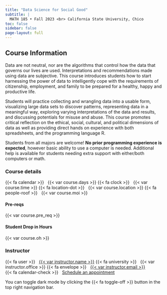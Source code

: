 ```yaml
---
title: "Data Science for Social Good"
subtitle: |
  MATH 185 • Fall 2023 <br> California State University, Chico
toc: false
sidebar: false
page-layout: full
---
```



## Course Information

Data are not neutral, nor are the algorithms that control how the data that governs our lives are used. Interpretations and recommendations made using data are subjective. This course introduces students how to start harnessing the power of data to intelligently cope with the requirements of citizenship, employment, and family to be prepared for a healthy, happy and productive life.

Students will practice collecting and wrangling data into a usable form, visualizing large data sets to discover patterns, representing data in a meaningful way, exploring varying interpretations of the data and results, and discussing potentials for misuse and abuse. This course promotes critical reflection on the ethical, social, cultural, and political dimensions of data as well as providing direct hands on experience with both spreadsheets, and the programming language R.

Students from all majors are welcome! **No prior programming experience is expected**, however basic ability to use a computer is needed. Additional help is available for students needing extra support with either/both computers or math.

::: {.grid .course-details}


::: {.g-col-4}
### Course details

{{< fa calendar >}} &nbsp; {{< var course.days >}}
{{< fa clock >}} &nbsp; {{< var course.time >}}
{{< fa location-dot >}} &nbsp; {{< var course.location >}}
{{< fa people-roof >}} &nbsp; {{< var course.moi >}}
:::


::: {.g-col-4}
#### Pre-reqs
{{< var course.pre_req >}}

#### Student Drop in Hours
{{< var course.oh >}}

:::



::: {.g-col-4}
### Instructor

{{< fa user >}} &nbsp; [{{< var instructor.name >}}]({{< var instructor.url >}})
{{< fa university >}} &nbsp; {{< var instructor.office >}}
{{< fa envelope >}} &nbsp; <a href="mailto:{{< var instructor.email >}}">{{< var instructor.email >}}</a>  
{{< fa calendar-check >}} &nbsp; [Schedule an appointment]({{< var instructor.appointment_url >}})
:::

:::


:::{.callout-tip}
You can toggle dark mode by clicking the {{< fa toggle-off >}} button in the top right navigation bar.
:::